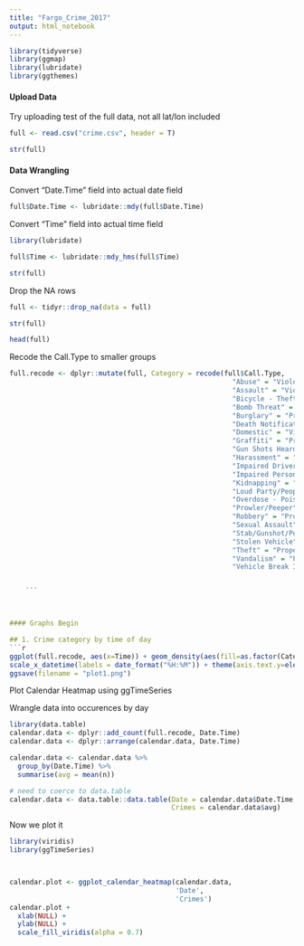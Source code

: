 ```yaml
---
title: "Fargo_Crime_2017"
output: html_notebook
---
```


```r
library(tidyverse)
library(ggmap)
library(lubridate)
library(ggthemes)
```


#### Upload Data

Try uploading test of the full data, not all lat/lon included
```r
full <- read.csv("crime.csv", header = T)
```

```r
str(full)
```
#### Data Wrangling

Convert "Date.Time" field into actual date field
```r
full$Date.Time <- lubridate::mdy(full$Date.Time)
```


Convert "Time" field into actual time field
```r
library(lubridate)

full$Time <- lubridate::mdy_hms(full$Time)

```


```r
str(full)
```


Drop the NA rows
```r
full <- tidyr::drop_na(data = full)
```

```r
str(full)
```


```r
head(full)
```

Recode the Call.Type to smaller groups
```r
full.recode <- dplyr::mutate(full, Category = recode(full$Call.Type,   # make new categories
                                                       "Abuse" = "Violent",
                                                       "Assault" = "Violent",
                                                       "Bicycle - Theft" = "Property",
                                                       "Bomb Threat" = "Violent",
                                                       "Burglary" = "Property",
                                                       "Death Notification" = "Violent",
                                                       "Domestic" = "Violent",
                                                       "Graffiti" = "Property",
                                                       "Gun Shots Heard" = "Violent",
                                                       "Harassment" = "Violent",
                                                       "Impaired Driver" = "Drugs/Alcohol",
                                                       "Impaired Person" = "Drugs/Alcohol",
                                                       "Kidnapping" = "Violent",
                                                       "Loud Party/People" = "Drugs/Alcohol",
                                                       "Overdose - Poisoning" = "Drugs/Alcohol",
                                                       "Prowler/Peeper" = "Violent",
                                                       "Robbery" = "Property", 
                                                       "Sexual Assault" = "Violent",
                                                       "Stab/Gunshot/Penetrating" = "Violent",
                                                       "Stolen Vehicle" = "Property",
                                                       "Theft" = "Property",
                                                       "Vandalism" = "Property",
                                                       "Vehicle Break In" = "Property"))


    ```



#### Graphs Begin

## 1. Crime category by time of day
```r

ggplot(full.recode, aes(x=Time)) + geom_density(aes(fill=as.factor(Category), colour=Category, y=..density..), stat="density", position="identity", alpha=0.4) + theme_wsj(base_size = 8) + theme(text=element_text(family="sans", face="plain", color="#000000", size=8, hjust=0.5, vjust=0.5)) + guides(fill=guide_legend(title="Category"), colour=guide_legend(title="Category"))  + ylab("density") + xlab("Time of Day") + ggtitle("") +
scale_x_datetime(labels = date_format("%H:%M")) + theme(axis.text.y=element_blank()) 
ggsave(filename = "plot1.png")
```










Plot Calendar Heatmap
using ggTimeSeries

Wrangle data into occurences by day
```r
library(data.table)
calendar.data <- dplyr::add_count(full.recode, Date.Time)
calendar.data <- dplyr::arrange(calendar.data, Date.Time)

calendar.data <- calendar.data %>% 
  group_by(Date.Time) %>% 
  summarise(avg = mean(n))

# need to coerce to data.table
calendar.data <- data.table::data.table(Date = calendar.data$Date.Time,
                                        Crimes = calendar.data$avg)
```

Now we plot it
```r
library(viridis)
library(ggTimeSeries)



calendar.plot <- ggplot_calendar_heatmap(calendar.data,
                                         'Date',
                                         'Crimes') 
calendar.plot +
  xlab(NULL) +
  ylab(NULL) +
  scale_fill_viridis(alpha = 0.7)

```





